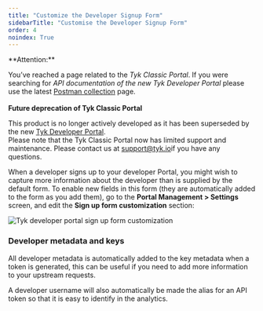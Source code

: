 ```yaml
---
title: "Customize the Developer Signup Form"
sidebarTitle: "Customise the Developer Signup Form"
order: 4
noindex: True
---
```



<Warning>
**Attention:**

You’ve reached a page related to the *Tyk Classic Portal*. If you were searching for *API documentation of the new Tyk
Developer Portal* please use the latest
[Postman collection](/product-stack/tyk-enterprise-developer-portal/api-documentation/tyk-edp-api) page.
<br />
<br />
**Future deprecation of Tyk Classic Portal**

This product is no longer actively developed as it
has been superseded by the new [Tyk Developer Portal](/portal/overview).
<br />
Please note that the Tyk Classic Portal now has limited support and maintenance. Please contact us at
[support@tyk.io](<mailto:support@tyk.io?subject=Tyk classic developer portal>)if you have any questions.
</Warning>


When a developer signs up to your developer Portal, you might wish to capture more information about the developer than is supplied by the default form. To enable new fields in this form (they are automatically added to the form as you add them), go to the **Portal Management > Settings** screen, and edit the **Sign up form customization** section:

<img src="/img/dashboard/portal-management/dev_cusomise_2.5.png" alt="Tyk developer portal sign up form customization" />

### Developer metadata and keys

All developer metadata is automatically added to the key metadata when a token is generated, this can be useful if you need to add more information to your upstream requests.

A developer username will also automatically be made the alias for an API token so that it is easy to identify in the analytics.
